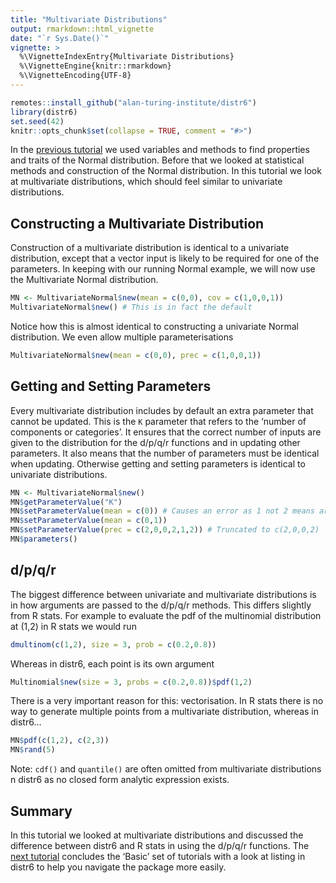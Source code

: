 ```yaml
---
title: "Multivariate Distributions"
output: rmarkdown::html_vignette
date: "`r Sys.Date()`"
vignette: >
  %\VignetteIndexEntry{Multivariate Distributions}
  %\VignetteEngine{knitr::rmarkdown}
  %\VignetteEncoding{UTF-8}
---
```


```r
remotes::install_github("alan-turing-institute/distr6")
library(distr6)
set.seed(42)
knitr::opts_chunk$set(collapse = TRUE, comment = "#>")
```

In the [previous tutorial](https://alan-turing-institute.github.io/distr6/articles/webs/properties_traits.html) we used variables and methods to find properties and traits of the Normal distribution. Before that we looked at statistical methods and construction of the Normal distribution. In this tutorial we look at multivariate distributions, which should feel similar to univariate distributions.

## Constructing a Multivariate Distribution

Construction of a multivariate distribution is identical to a univariate distribution, except that a vector input is likely to be required for one of the parameters. In keeping with our running Normal example, we will now use the Multivariate Normal distribution.

```r
MN <- MultivariateNormal$new(mean = c(0,0), cov = c(1,0,0,1))
MultivariateNormal$new() # This is in fact the default
```

Notice how this is almost identical to constructing a univariate Normal distribution. We even allow multiple parameterisations
```r
MultivariateNormal$new(mean = c(0,0), prec = c(1,0,0,1))
```

## Getting and Setting Parameters

Every multivariate distribution includes by default an extra parameter that cannot be updated. This is the `K` parameter that refers to the 'number of components or categories'. It ensures that the correct number of inputs are given to the distribution for the d/p/q/r functions and in updating other parameters. It also means that the number of parameters must be identical when updating. Otherwise getting and setting parameters is identical to univariate distributions.

```r
MN <- MultivariateNormal$new()
MN$getParameterValue("K")
MN$setParameterValue(mean = c(0)) # Causes an error as 1 not 2 means are given
MN$setParameterValue(mean = c(0,1))
MN$setParameterValue(prec = c(2,0,0,2,1,2)) # Truncated to c(2,0,0,2)
MN$parameters()
```

## d/p/q/r

The biggest difference between univariate and multivariate distributions is in how arguments are passed to the d/p/q/r methods. This differs slightly from R stats. For example to evaluate the pdf of the multinomial distribution at (1,2) in R stats we would run
```r
dmultinom(c(1,2), size = 3, prob = c(0.2,0.8))
```

Whereas in distr6, each point is its own argument
```r
Multinomial$new(size = 3, probs = c(0.2,0.8))$pdf(1,2)
```

There is a very important reason for this: vectorisation. In R stats there is no way to generate multiple points from a multivariate distribution, whereas in distr6...
```r
MN$pdf(c(1,2), c(2,3))
MN$rand(5)
```

Note: `cdf()` and `quantile()` are often omitted from multivariate distributions n distr6 as no closed form analytic expression exists.


## Summary

In this tutorial we looked at multivariate distributions and discussed the difference between distr6 and R stats in using the d/p/q/r functions. The [next tutorial](https://alan-turing-institute.github.io/distr6/articles/webs/listing.html) concludes the 'Basic' set of tutorials with a look at listing in distr6 to help you navigate the package more easily.


